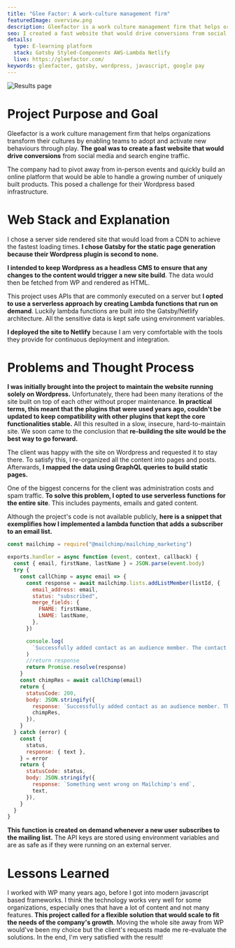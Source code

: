 ```yaml
---
title: "Glee Factor: A work-culture management firm"
featuredImage: overview.png
description: Gleefactor is a work culture management firm that helps organizations transform their cultures by enabling teams to adopt and activate new behaviours through play. **The goal was to create a fast website that would drive conversions** from social media and search engine traffic.
seo: I created a fast website that would drive conversions from social media and search engine traffic. Using pre-rendered static pages with Gatsbyjs
details:
  type: E-learning platform
  stack: Gatsby Styled-Components AWS-Lambda Netlify
  live: https://gleefactor.com/
keywords: gleefactor, gatsby, wordpress, javascript, google pay
---
```


![Results page](screen.png "Resources page that shows the available workshops")

# Project Purpose and Goal

Gleefactor is a work culture management firm that helps organizations transform their cultures by enabling teams to adopt and activate new behaviours through play. **The goal was to create a fast website that would drive conversions** from social media and search engine traffic.

The company had to pivot away from in-person events and quickly build an online platform that would be able to handle a growing number of uniquely built products. This posed a challenge for their Wordpress based infrastructure.

# Web Stack and Explanation

I chose a server side rendered site that would load from a CDN to achieve the fastest loading times. **I chose Gatsby for the static page generation because their Wordpress plugin is second to none.**

**I intended to keep Wordpress as a headless CMS to ensure that any changes to the content would trigger a new site build**. The data would then be fetched from WP and rendered as HTML.

This project uses APIs that are commonly executed on a server but **I opted to use a serverless approach by creating Lambda functions that run on demand**. Luckily lambda functions are built into the Gatsby/Netlify architecture. All the sensitive data is kept safe using environment variables.

**I deployed the site to Netlify** because I am very comfortable with the tools they provide for continuous deployment and integration.

# Problems and Thought Process

**I was initially brought into the project to maintain the website running solely on Wordpress.** Unfortunately, there had been many iterations of the site built on top of each other without proper maintenance. **In practical terms, this meant that the plugins that were used years ago, couldn't be updated to keep compatibility with other plugins that kept the core functionalities stable.** All this resulted in a slow, insecure, hard-to-maintain site. We soon came to the conclusion that **re-building the site would be the best way to go forward.**

The client was happy with the site on Wordpress and requested it to stay there. To satisfy this, I re-organized all the content into pages and posts. Afterwards, **I mapped the data using GraphQL queries to build static pages.**

One of the biggest concerns for the client was administration costs and spam traffic. **To solve this problem, I opted to use serverless functions for the entire site**. This includes payments, emails and gated content.

Although the project's code is not available publicly, **here is a snippet that exemplifies how I implemented a lambda function that adds a subscriber to an email list.**

```javascript
const mailchimp = require("@mailchimp/mailchimp_marketing")

exports.handler = async function (event, context, callback) {
  const { email, firstName, lastName } = JSON.parse(event.body)
  try {
    const callChimp = async email => {
      const response = await mailchimp.lists.addListMember(listId, {
        email_address: email,
        status: "subscribed",
        merge_fields: {
          FNAME: firstName,
          LNAME: lastName,
        },
      })

      console.log(
        `Successfully added contact as an audience member. The contact's id is ${response.id}.`
      )
      //return response
      return Promise.resolve(response)
    }
    const chimpRes = await callChimp(email)
    return {
      statusCode: 200,
      body: JSON.stringify({
        response: `Successfully added contact as an audience member. The contact's id is ${chimpRes.id}.`,
        chimpRes,
      }),
    }
  } catch (error) {
    const {
      status,
      response: { text },
    } = error
    return {
      statusCode: status,
      body: JSON.stringify({
        response: `Something went wrong on Mailchimp's end`,
        text,
      }),
    }
  }
}
```

**This function is created on demand whenever a new user subscribes to the mailing list.** The API keys are stored using environment variables and are as safe as if they were running on an external server.

# Lessons Learned

I worked with WP many years ago, before I got into modern javascript based frameworks. I think the technology works very well for some organizations, especially ones that have a lot of content and not many features. **This project called for a flexible solution that would scale to fit the needs of the company's growth**. Moving the whole site away from WP would've been my choice but the client's requests made me re-evaluate the solutions. In the end, I'm very satisfied with the result!
